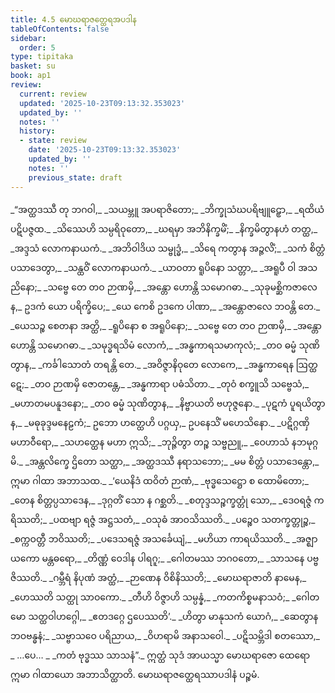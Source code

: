 ```yaml
---
title: 4.5 မောဃရာဇတ္ထေရအပဒါန
tableOfContents: false
sidebar:
  order: 5
type: tipitaka
basket: su
book: ap1
review:
  current: review
  updated: '2025-10-23T09:13:32.353023'
  updated_by: ''
  notes: ''
  history:
  - state: review
    date: '2025-10-23T09:13:32.353023'
    updated_by: ''
    notes: ''
    previous_state: draft
---
```



<ReviewStatus review={frontmatter.review} showDetails={true} />

<HypothesisAnnotation frontmatter={frontmatter} />

<DynamicBreadcrumb />

<Division number="64" book="ap1" e="ch" v="20" p="96">

<Paragraph number="1144" type="verses" book="ap1">
_“အတ္ထဒဿီ တု ဘဂဝါ,_  
_သယမ္ဘူ အပရာဇိတော;_  
_ဘိက္ခုသံဃပရိဗျူဠှော,_  
_ရထိယံ ပဋိပဇ္ဇထ._  

</Paragraph>

</Division>
<Division number="65" book="ap1" e="ch" v="20" p="96">

<Paragraph number="1145" type="verses" book="ap1">
_သိဿေဟိ သမ္ပရိဝုတော,_  
_ဃရမှာ အဘိနိက္ခမိံ;_  
_နိက္ခမိတွာနဟံ တတ္ထ,_  
_အဒ္ဒသံ လောကနာယကံ._  

</Paragraph>

</Division>
<Division number="66" book="ap1" e="ch" v="20" p="96">

<Paragraph number="1146" type="verses" book="ap1">
_အဘိဝါဒိယ သမ္ဗုဒ္ဓံ,_  
_သိရေ ကတွာန အဉ္ဇလိံ;_  
_သကံ စိတ္တံ ပသာဒေတွာ,_  
_သန္ထဝိံ လောကနာယကံ._  

</Paragraph>

</Division>
<Division number="67" book="ap1" e="ch" v="20" p="96">

<Paragraph number="1147" type="verses" book="ap1">
_ယာဝတာ ရူပိနော သတ္တာ,_  
_အရူပီ ဝါ အသညိနော;_  
_သဗ္ဗေ တေ တဝ ဉာဏမှိ,_  
_အန္တော ဟောန္တိ သမောဂဓာ._  

</Paragraph>

</Division>
<Division number="68" book="ap1" e="ch" v="20" p="97">

<Paragraph number="1148" type="verses" book="ap1">
_သုခုမစ္ဆိကဇာလေန,_  
ဥဒကံ ယော ပရိက္ခိပေ;_  
_ယေ ကေစိ ဥဒကေ ပါဏာ,_  
_အန္တောဇာလေ ဘဝန္တိ တေ._  

</Paragraph>

</Division>
<Division number="69" book="ap1" e="ch" v="20" p="97">

<Paragraph number="1149" type="verses" book="ap1">
_ယေသဉ္စ စေတနာ အတ္ထိ,_  
_ရူပိနော စ အရူပိနော;_  
_သဗ္ဗေ တေ တဝ ဉာဏမှိ,_  
_အန္တော ဟောန္တိ သမောဂဓာ._  

</Paragraph>

</Division>
<Division number="70" book="ap1" e="ch" v="20" p="97">

<Paragraph number="1150" type="verses" book="ap1">
_သမုဒ္ဓရသိမံ လောကံ,_  
_အန္ဓကာရသမာကုလံ;_  
_တဝ ဓမ္မံ သုဏိတွာန,_  
_ကင်္ခါသောတံ တရန္တိ တေ._  

</Paragraph>

</Division>
<Division number="71" book="ap1" e="ch" v="20" p="97">

<Paragraph number="1151" type="verses" book="ap1">
_အဝိဇ္ဇာနိဝုတေ လောကေ,_  
_အန္ဓကာရေန ဩတ္ထဋေ;_  
_တဝ ဉာဏမှိ ဇောတန္တေ,_  
_အန္ဓကာရာ ပဓံသိတာ._  

</Paragraph>

</Division>
<Division number="72" book="ap1" e="ch" v="20" p="97">

<Paragraph number="1152" type="verses" book="ap1">
_တုဝံ စက္ခူသိ သဗ္ဗေသံ,_  
_မဟာတမပနူဒနော;_  
_တဝ ဓမ္မံ သုဏိတွာန,_  
_နိဗ္ဗာယတိ ဗဟုဇ္ဇနော._  

</Paragraph>

</Division>
<Division number="73" book="ap1" e="ch" v="20" p="97">

<Paragraph number="1153" book="ap1">
_ပုဋကံ ပူရယိတွာန,_  
_မဓုခုဒ္ဒမနေဠကံ;_  
ဥဘော ဟတ္ထေဟိ ပဂ္ဂယှ,_  
ဥပနေသိံ မဟေသိနော._  

</Paragraph>

</Division>
<Division number="74" book="ap1" e="ch" v="20" p="97">

<Paragraph number="1154" type="verses" book="ap1">
_ပဋိဂ္ဂဏှိ မဟာဝီရော,_  
_သဟတ္ထေန မဟာ ဣသိ;_  
_ဘုဉ္ဇိတွာ တဉ္စ သဗ္ဗညူ,_  
_ဝေဟာသံ နဘမုဂ္ဂမိ._  

</Paragraph>

</Division>
<Division number="75" book="ap1" e="ch" v="20" p="97">

<Paragraph number="1155" type="verses" book="ap1">
_အန္တလိက္ခေ ဌိတော သတ္ထာ,_  
_အတ္ထဒဿီ နရာသဘော;_  
_မမ စိတ္တံ ပသာဒေန္တော,_  
ဣမာ ဂါထာ အဘာသထ._  

</Paragraph>

</Division>
<Division number="76" book="ap1" e="ch" v="20" p="97">

<Paragraph number="1156" type="verses" book="ap1">
_‘ယေနိဒံ ထဝိတံ ဉာဏံ,_  
_ဗုဒ္ဓသေဋ္ဌော စ ထောမိတော;_  
_တေန စိတ္တပ္ပသာဒေန,_  
_ဒုဂ္ဂတိံ သော န ဂစ္ဆတိ._  

</Paragraph>

</Division>
<Division number="77" book="ap1" e="ch" v="20" p="97">

<Paragraph number="1157" type="verses" book="ap1">
_စတုဒ္ဒသဉ္စက္ခတ္တုံ သော,_  
_ဒေဝရဇ္ဇံ ကရိဿတိ;_  
_ပထဗျာ ရဇ္ဇံ အဋ္ဌသတံ,_  
_ဝသုဓံ အာဝသိဿတိ._  

</Paragraph>

</Division>
<Division number="78" book="ap1" e="ch" v="20" p="97">

<Paragraph number="1158" type="verses" book="ap1">
_ပဉ္စေဝ သတက္ခတ္တုဉ္စ,_  
_စက္ကဝတ္တီ ဘဝိဿတိ;_  
_ပဒေသရဇ္ဇံ အသင်္ခေယျံ,_  
_မဟိယာ ကာရယိဿတိ._  

</Paragraph>

</Division>
<Division number="79" book="ap1" e="ch" v="20" p="97">

<Paragraph number="1159" type="verses" book="ap1">
_အဇ္ဈာယကော မန္တဓရော,_  
_တိဏ္ဏံ ဝေဒါန ပါရဂူ;_  
_ဂေါတမဿ ဘဂဝတော,_  
_သာသနေ ပဗ္ဗဇိဿတိ._  

</Paragraph>

</Division>
<Division number="80" book="ap1" e="ch" v="20" p="97">

<Paragraph number="1160" type="verses" book="ap1">
_ဂမ္ဘီရံ နိပုဏံ အတ္ထံ,_  
_ဉာဏေန ဝိစိနိဿတိ;_  
_မောဃရာဇာတိ နာမေန,_  
_ဟေဿတိ သတ္ထု သာဝကော._  

</Paragraph>

</Division>
<Division number="81" book="ap1" e="ch" v="20" p="98">

<Paragraph number="1161" type="verses" book="ap1">
_တီဟိ ဝိဇ္ဇာဟိ သမ္ပန္နံ,_  
_ကတကိစ္စမနာသဝံ;_  
_ဂေါတမော သတ္ထဝါဟဂ္ဂေါ,_  
_ဧတဒဂ္ဂေ ဌပေဿတိ’._  

</Paragraph>

</Division>
<Division number="82" book="ap1" e="ch" v="20" p="98">

<Paragraph number="1162" type="verses" book="ap1">
_ဟိတွာ မာနုသကံ ယောဂံ,_  
_ဆေတွာန ဘဝဗန္ဓနံ;_  
_သဗ္ဗာသဝေ ပရိညာယ,_  
_ဝိဟရာမိ အနာသဝေါ._  

</Paragraph>

</Division>
<Division number="83" book="ap1" e="ch" v="20" p="98">

<Paragraph number="1163" type="verses" book="ap1">
_ပဋိသမ္ဘိဒါ စတဿော,_  
_ …ပေ… _  
_ကတံ ဗုဒ္ဓဿ သာသနံ”._  

</Paragraph>

<Paragraph number="1164" book="ap1">
ဣတ္ထံ သုဒံ အာယသ္မာ မောဃရာဇော ထေရော ဣမာ ဂါထာယော အဘာသိတ္ထာတိ.

</Paragraph>
</Division>

<Paragraph number="1165" type="center" book="ap1">
မောဃရာဇတ္ထေရဿာပဒါနံ ပဉ္စမံ.
</Paragraph>